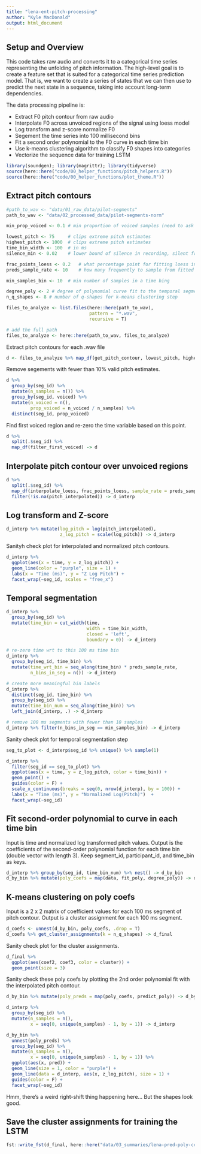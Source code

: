 ```yaml
---
title: "lena-ent-pitch-processing"
author: "Kyle MacDonald"
output: html_document
---
```


## Setup and Overview

This code takes raw audio and converts it to a categorical time series representing the unfolding of pitch information. The high-level goal is to create a feature set that is suited for a categorical time series prediction model. That is, we want to create a series of states that we can then use to predict the next state in a sequence, taking into account long-term dependencies.

The data processing pipeline is:

* Extract F0 pitch contour from raw audio
* Interpolate F0 across unvoiced regions of the signal using loess model
* Log transform and z-score normalize F0
* Segement the time series into 100 millisecond bins
* Fit a second order polynomial to the F0 curve in each time bin
* Use k-means clustering algorithm to classify F0 shapes into categories
* Vectorize the sequence data for training LSTM 

```r
library(soundgen); library(magrittr); library(tidyverse)
source(here::here("code/00_helper_functions/pitch_helpers.R"))
source(here::here("code/00_helper_functions/plot_theme.R"))
```

## Extract pitch contours

```r
#path_to_wav <- "data/01_raw_data/pilot-segments"
path_to_wav <- "data/02_processed_data/pilot-segments-norm"

min_prop_voiced <- 0.1 # min proportion of voiced samples (need to ask AW about this number)

lowest_pitch <- 75     # clips extreme pitch estimates
highest_pitch <- 1000  # clips extreme pitch estimates 
time_bin_width <- 100  # in ms
silence_min <- 0.02    # lower bound of silence in recording, silent frames are not analyzed for pitch

frac_points_loess <- 0.2   # what percentage point for fitting loess interpoloation curves
preds_sample_rate <- 10    # how many frequently to sample from fitted loess (ms)

min_samples_bin <- 10  # min number of samples in a time bing

degree_poly <- 2 # degree of polynomial curve fit to the temporal segments
n_q_shapes <- 8 # number of q-shapes for k-means clustering step
```

```r
files_to_analyze <- list.files(here::here(path_to_wav), 
                               pattern = "*.wav", 
                               recursive = T)

# add the full path
files_to_analyze <- here::here(path_to_wav, files_to_analyze)
```

Extract pitch contours for each .wav file

```r
d <- files_to_analyze %>% map_df(get_pitch_contour, lowest_pitch, highest_pitch, silence_min)
```

Remove segements with fewer than 10% valid pitch estimates.

```r
d %>% 
  group_by(seg_id) %>% 
  mutate(n_samples = n()) %>% 
  group_by(seg_id, voiced) %>% 
  mutate(n_voiced = n(),
         prop_voiced = n_voiced / n_samples) %>% 
  distinct(seg_id, prop_voiced) 
```

Find first voiced region and re-zero the time variable based on this point. 

```r
d %>% 
  split(.$seg_id) %>% 
  map_df(filter_first_voiced) -> d
```

## Interpolate pitch contour over unvoiced regions

```r
d %>% 
  split(.$seg_id) %>% 
  map_df(interpolate_loess, frac_points_loess, sample_rate = preds_sample_rate) %>% 
  filter(!is.na(pitch_interpolated)) -> d_interp
```

## Log transform and Z-score

```r
d_interp %>% mutate(log_pitch = log(pitch_interpolated), 
                    z_log_pitch = scale(log_pitch)) -> d_interp
```

Sanityh check plot for interpolated and normalized pitch contours.

```r
d_interp %>% 
  ggplot(aes(x = time, y = z_log_pitch)) +
  geom_line(color = "purple", size = 1) +
  labs(x = "Time (ms)", y = "Z Log Pitch") +
  facet_wrap(~seg_id, scales = "free_x")
```

## Temporal segmentation 

```r
d_interp %>% 
  group_by(seg_id) %>% 
  mutate(time_bin = cut_width(time, 
                              width = time_bin_width,
                              closed = 'left',
                              boundary = 0)) -> d_interp

# re-zero time wrt to this 100 ms time bin
d_interp %>% 
  group_by(seg_id, time_bin) %>% 
  mutate(time_wrt_bin = seq_along(time_bin) * preds_sample_rate,
         n_bins_in_seg = n()) -> d_interp

# create more meaningful bin labels
d_interp %>% 
  distinct(seg_id, time_bin) %>% 
  group_by(seg_id) %>% 
  mutate(time_bin_num = seq_along(time_bin)) %>% 
  left_join(d_interp, .) -> d_interp

# remove 100 ms segments with fewer than 10 samples
d_interp %>% filter(n_bins_in_seg == min_samples_bin) -> d_interp
```

Sanity check plot for temporal segmentation step

```r
seg_to_plot <- d_interp$seg_id %>% unique() %>% sample(1)

d_interp %>% 
  filter(seg_id == seg_to_plot) %>% 
  ggplot(aes(x = time, y = z_log_pitch, color = time_bin)) +
  geom_point() +
  guides(color = F) +
  scale_x_continuous(breaks = seq(0, nrow(d_interp), by = 100)) +
  labs(x = "Time (ms)", y = "Normalized Log(Pitch)")  +
  facet_wrap(~seg_id) 
```

## Fit second-order polynomial to curve in each time bin

Input is time and normalized log transformed pitch values. Output is the coefficients of the second-order polynomial function for each time bin (double vector with length 3). Keep segment_id, participant_id, and time_bin as keys. 

```r
d_interp %>% group_by(seg_id, time_bin_num) %>% nest() -> d_by_bin
d_by_bin %>% mutate(poly_coefs = map(data, fit_poly, degree_poly)) -> d_by_bin
```

## K-means clustering on poly coefs

Input is a 2 x 2 matrix of coefficient values for each 100 ms segment of pitch contour. Output is a cluster assignment for each 100 ms segment.

```r
d_coefs <- unnest(d_by_bin, poly_coefs, .drop = T) 
d_coefs %>% get_cluster_assignments(k = n_q_shapes) -> d_final 
```

Sanity check plot for the cluster assignments. 

```r
d_final %>% 
  ggplot(aes(coef2, coef3, color = cluster)) +
  geom_point(size = 3)
```

Sanity check these poly coefs by plotting the 2nd order polynomial fit with the interpolated pitch contour. 

```r
d_by_bin %>% mutate(poly_preds = map(poly_coefs, predict_poly)) -> d_by_bin

d_interp %>% 
  group_by(seg_id) %>% 
  mutate(n_samples = n(),
         x = seq(0, unique(n_samples) - 1, by = 1)) -> d_interp

d_by_bin %>% 
  unnest(poly_preds) %>% 
  group_by(seg_id) %>% 
  mutate(n_samples = n(),
         x = seq(0, unique(n_samples) - 1, by = 1)) %>% 
  ggplot(aes(x, pred)) +
  geom_line(size = 1, color = "purple") +
  geom_line(data = d_interp, aes(x, z_log_pitch), size = 1) +
  guides(color = F) +
  facet_wrap(~seg_id)
```

Hmm, there's a weird right-shift thing happening here... But the shapes look good.

## Save the cluster assignments for training the LSTM

```r
fst::write_fst(d_final, here::here("data/03_summaries/lena-pred-poly-coefs.fst"))
```

